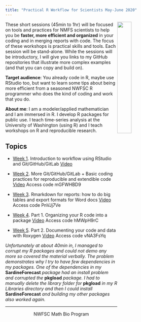 ```yaml
---
title: "Practical R Workflow for Scientists May-June 2020"
---
```


<img style="float: right;" src="images/tools-logo-transparent.png" width=30%>

These short sessions (45min to 1hr) will be focused on tools and practices for NMFS scientists to help you be **faster, more efficient and organized** in your coding and in merging reports with code. The focus of these workshops is practical skills and tools. Each session will be stand-alone. While the sessions will be introductory, I will give you links to my GitHub repositories that illustrate more complex examples (and that you can copy and build on).

**Target audience**: You already code in R, maybe use RStudio too, but want to learn some tips about being more efficient from a seasoned NWFSC R programmer who does the kind of coding and work that you do.

**About me**: I am a modeler/applied mathematician and I am immersed in R. I develop R packages for public use. I teach time-series analysis at the University of Washington (using R) and I teach workshops on R and reproducible research.

## Topics

* [Week 1](week1-rstudio.html). Introduction to workflow using RStudio and Git/GitHub/GitLab [Video](https://www.youtube.com/watch?v=HxIpxVdQsDs)

* [Week 2](week2-coding.html). More Git/GitHub/GitLab + Basic coding practices for reproducible and extendible code [Video](https://noaanmfs-meets.webex.com/recordingservice/sites/noaanmfs-meets/recording/playback/cfdafd50f1444e06a6e451c543ef9f18) Access code mGFWHBD9

* [Week 3](week3-RMarkdown.html). Rmarkdown for reports: how to do big tables and export formats for Word docs [Video](https://noaanmfs-meets.webex.com/recordingservice/sites/noaanmfs-meets/recording/playback/93f61a4954dc4b2dbebb1a78618d6e66) Access code PnVJj7Ve

* [Week 4](week4-packages.html). Part 1. Organizing your R code into a package [Video](https://noaanmfs-meets.webex.com/recordingservice/sites/noaanmfs-meets/recording/playback/805b85c62dc24d4d9ea82e3c3845b395) Access code hMWpH9rC

* [Week 5](week5-roxygen.html). Part 2. Documenting your code and data with Roxygen [Video](https://noaanmfs-meets.webex.com/recordingservice/sites/noaanmfs-meets/recording/playback/ebfadabc548649c98aaac9b9f1dee9b7) Access code vNA3FsYq  

*Unfortunately at about 40min in, I managed to corrupt my R packages and could not demo any more so covered the material verbally. The problem demonstrates why I try to have few dependencies in my packages. One of the dependencies in my* **SardineForecast** *package had an install problem and corrupted the* **pkgload** *package. I had to manually delete the library folder for* **pkgload** *in my R Libraries directory and then I could install* **SardineForecast** *and building my other packages also worked again.*

<!--
Requests

ggplot
Bayesian stats
tidyverse verbs
collaboration with github/gitlab
tidyverse world.

-->

<hr>

<div style="text-align: center">
<i class="fas fa-cubes"></i> NWFSC Math Bio Program <i class="fas fa-cubes"></i>
</div>